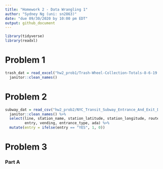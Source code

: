 ```yaml
---
title: "Homework 2 - Data Wrangling 1"
author: "Sydney Ng (uni: sn2863)"
date: "due 09/30/2020 by 10:00 pm EDT"
output: github_document
---
```


```r
library(tidyverse)
library(readxl)
```

# Problem 1
```r
trash_dat = read_excel("hw2_prob1/Trash-Wheel-Collection-Totals-8-6-19.xlsx") %>%
  janitor::clean_names()

```

# Problem 2
```r
subway_dat = read_csv("hw2_prob2/NYC_Transit_Subway_Entrance_And_Exit_Data.csv") %>%
  janitor::clean_names() %>%
  select(line, station_name, station_latitude, station_longitude, route1:route11,
         entry, vending, entrance_type, ada) %>%
  mutate(entry = ifelse(entry == "YES", 1, 0))


```

# Problem 3
### Part A
```r

```

